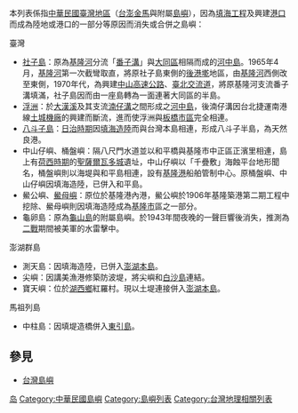 {{多個問題|
{{copyedit|time=2011-01-29T09:42:19+00:00}}
{{unreferenced|time=2011-01-29T09:38:52+00:00}}
{{original research|time=2011-01-29T09:38:52+00:00}}
}}
{{Taiwan}}
本列表係指[[中華民國臺灣地區|中華民國臺灣地區]]（[[台灣|台]][[澎湖|澎]][[金門|金]][[馬祖|馬]]與附屬[[島嶼|島嶼]]），因為[[填海工程|填海工程]]及興建[[基隆港|港口]]而成為陸地或港口的一部分等原因而消失或合併之島嶼：
;臺灣
*[[社子島|社子島]]：原為[[基隆河|基隆河]]分流「[[番子溝|番子溝]]」與[[大同區_(臺灣)|大同區]]相隔而成的[[河中島|河中島]]。1965年4月，[[基隆河|基隆河]]第一次截彎取直，將原社子島東側的[[後港墘|後港墘]]地區，由[[基隆河|基隆河]]西側改至東側，1970年代，為興建[[中山高速公路|中山高速公路]]、[[臺北交流道|臺北交流道]]，將原基隆河支流番子溝填滿，社子島因而由一座島轉為一面連著大同區的半島。
*[[浮洲|浮洲]]：於[[大漢溪|大漢溪]]及其支流[[湳仔溝|湳仔溝]]之間形成之[[河中島|河中島]]，後湳仔溝因台北捷運南港線[[土城機廠|土城機廠]]的興建而斷流，進而使浮洲與[[板橋區_(台灣)|板橋市區]]完全相連。
*[[八斗子|八斗子島]]：[[台灣日治時期|日治時期]]因[[填海造陸|填海造陸]]而與台灣本島相連，形成八斗子半島，為天然良港。
*中山仔嶼、桶盤嶼：隔八尺門水道並以和平橋與基隆市中正區正濱里相連，島上有[[荷西時期|荷西時期]]的[[聖薩爾瓦多城|聖薩爾瓦多城]]遺址，中山仔嶼以「千疊敷」海蝕平台地形聞名，桶盤嶼則以海堤與和平島相連，設有[[基隆港|基隆港]]船舶管制中心。原桶盤嶼、中山仔嶼因填海造陸，已併入和平島。
*鱟公嶼、[[鱟母嶼|鱟母嶼]]：原位於基隆港內港，鱟公嶼於1906年基隆築港第二期工程中挖除、鱟母嶼則因填海造陸成為[[基隆市|基隆市]]區之一部分。
*龜卵島：原為[[龜山島|龜山島]]的附屬島嶼。於1943年間夜晚的一聲巨響後消失，推測為[[二戰|二戰]]期間被美軍的水雷擊中。

;澎湖群島
*測天島：因填海造陸，已併入[[澎湖本島|澎湖本島]]。
*尖嶼：因講美漁港修築防波堤，將尖嶼和[[白沙島_(澎湖)|白沙島]]連結。
*寶天嶼：位於[[湖西鄉|湖西鄉]]紅羅村。現以土堤連接併入[[澎湖本島|澎湖本島]]。

;馬祖列島
*中柱島：因填堤造橋併入[[東引島|東引島]]。

==參見==
*[[台灣島嶼|台灣島嶼]]

{{台灣已消失島嶼}}
{{中華民國島嶼}}
{{台灣地理}}

[[Category:已消失地形|岛]]
[[Category:中華民國島嶼|Category:中華民國島嶼]]
[[Category:島嶼列表|Category:島嶼列表]]
[[Category:台灣地理相關列表|Category:台灣地理相關列表]]